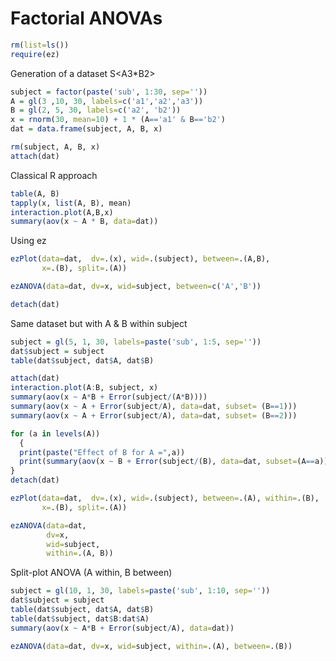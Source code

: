Factorial ANOVAs
===================

```r
rm(list=ls())
require(ez)
```

Generation of a dataset S<A3*B2>

```r
subject = factor(paste('sub', 1:30, sep=''))
A = gl(3 ,10, 30, labels=c('a1','a2','a3'))
B = gl(2, 5, 30, labels=c('a2', 'b2'))
x = rnorm(30, mean=10) + 1 * (A=='a1' & B=='b2')
dat = data.frame(subject, A, B, x)
```

```r
rm(subject, A, B, x)
attach(dat)
```

Classical R approach

```r
table(A, B)
tapply(x, list(A, B), mean)
interaction.plot(A,B,x)
summary(aov(x ~ A * B, data=dat))
```

Using ez

```r
ezPlot(data=dat,  dv=.(x), wid=.(subject), between=.(A,B), 
       x=.(B), split=.(A))

ezANOVA(data=dat, dv=x, wid=subject, between=c('A','B'))
```

```r
detach(dat)
```

Same dataset but with A & B within subject 

```r
subject = gl(5, 1, 30, labels=paste('sub', 1:5, sep=''))
dat$subject = subject
table(dat$subject, dat$A, dat$B)
```

```r
attach(dat)
interaction.plot(A:B, subject, x)
summary(aov(x ~ A*B + Error(subject/(A*B))))
summary(aov(x ~ A + Error(subject/A), data=dat, subset= (B==1)))
summary(aov(x ~ A + Error(subject/A), data=dat, subset= (B==2)))

for (a in levels(A))
  {
  print(paste("Effect of B for A =",a))
  print(summary(aov(x ~ B + Error(subject/(B), data=dat, subset=(A==a)))))
}
detach(dat)
```

```r
ezPlot(data=dat,  dv=.(x), wid=.(subject), between=.(A), within=.(B), 
       x=.(B), split=.(A))

ezANOVA(data=dat,
        dv=x,
        wid=subject,
        within=.(A, B))
```


Split-plot ANOVA (A within, B between)

```r
subject = gl(10, 1, 30, labels=paste('sub', 1:10, sep=''))
dat$subject = subject
table(dat$subject, dat$A, dat$B)
table(dat$subject, dat$B:dat$A)
summary(aov(x ~ A*B + Error(subject/A), data=dat))
```

```r
ezANOVA(data=dat, dv=x, wid=subject, within=.(A), between=.(B))
```
